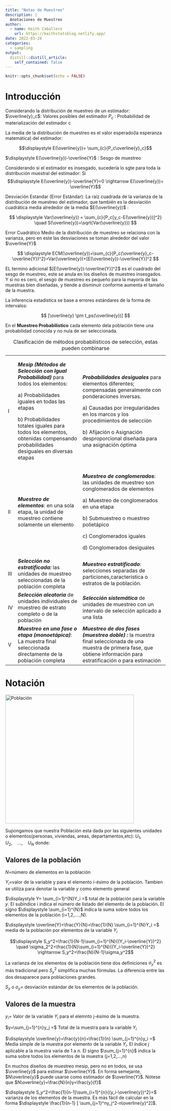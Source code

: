 ```yaml
---
title: "Notas de Muestreo"
description: |
  Anotaciones de Muestreo
author:
  - name: Keith Caballero
    url: https://keithstatsblog.netlify.app/
date: 2022-03-28
categories:
  - sampling
output:
  distill::distill_article:
    self_contained: false
---
```


```r
knitr::opts_chunk$set(echo = FALSE)
```

# Introducción

Considerando la distribución de muestreo de un estimador: $\overline{y}_c$: Valores posibles del estimador $P_c$ : Probabilidad de materialización del estimador c

La media de la distribución de muestreo es el valor esperado(la esperanza matemática) del estimador:

$$\displaystyle E(\overline{y})= \sum_{c}{P_c\overline{y}_c}$$

$\displaystyle E(\overline{y})-\overline{Y}$ : Sesgo de muestreo

Considerando si el estimador es insesgado, sucedería lo sgte para toda la distribución muestral del estimador: Si $$\displaystyle E(\overline{y})-\overline{Y}=0 \rightarrow E(\overline{y})= \overline{Y}$$

Desviación Estandar (Error Estándar): La raíz cuadrada de la varianza de la distribución de muestreo del estimador, que también es la desviación cuadrática media alrededor de la media $E(\overline{y})$ :

$$
\displaystyle Var(\overline{y}) =  \sum_{c}{P_c[y_c-E(\overline{y})]^2} \quad S(\overline{y})=\sqrt{Var(\overline{y}})
$$

Error Cuadrático Medio de la distribución de muestreo se relaciona con la varianza, pero en este las desviaciones se toman alrededor del valor $\overline{Y}$

$$
\displaystyle ECM(\overline{y})=\sum_{c}{P_c(\overline{y}_c-\overline{Y})^2}=Var(\overline{y})+[E(\overline{y})-\overline{Y}]^2
$$

EL termino adicional $[E(\overline{y})-\overline{Y}]^2$ es el cuadrado del sesgo de muestreo, este se anula en los diseños de muestreo insesgados. Y si no es cero, el sesgo de muestreo es pequeño para la mayoría de las muestras bien diseñadas, y tiende a disminuir conforme aumenta el tamaño de la muestra.

La inferencia estadística se base a errores estándares de la forma de intervalos:

$$
[\overline{y} \pm t_ps(\overline{y})]
$$

En el **Muestreo Probabilistico** cada elemento dela población tiene una probabilidad conocida y no nula de ser seleccionada.

+-----------+---------------------------------------------------------------------------------------------------------------------------------+-----------------------------------------------------------------------------------------------------------------------------------------------------------------------------+
| I         | ***Mesip (Métodos de Selección con Igual Probabilidad)*** para todos los elementos:                                             | ***Probabilidades desiguales*** para elementos diferentes; compensadas generalmente con ponderaciones inversas.                                                             |
|           |                                                                                                                                 |                                                                                                                                                                             |
|           | a\) Probabilidades iguales en todas las etapas                                                                                  | a\) Causadas por irregularidades en los marcos y los procedimientos de selección                                                                                            |
|           |                                                                                                                                 |                                                                                                                                                                             |
|           | b\) Probabilidades totales iguales para todos los elementos, obtenidas compensando probabilidades desiguales en diversas etapas | b\) Afijación o Asignación desproporcional diseñada para una asignación óptima                                                                                              |
+-----------+---------------------------------------------------------------------------------------------------------------------------------+-----------------------------------------------------------------------------------------------------------------------------------------------------------------------------+
| II        | ***Muestreo de elementos***: en una sola etapa, la unidad de muestreo contiene solamente un elemento                            | ***Muestreo de conglomerados***: las unidades de muestreo son conglomerados de elementos                                                                                    |
|           |                                                                                                                                 |                                                                                                                                                                             |
|           |                                                                                                                                 | a\) Muestreo de conglomerados en una etapa                                                                                                                                  |
|           |                                                                                                                                 |                                                                                                                                                                             |
|           |                                                                                                                                 | b\) Submuestreo o muestreo polietápico                                                                                                                                      |
|           |                                                                                                                                 |                                                                                                                                                                             |
|           |                                                                                                                                 | c\) Conglomerados iguales                                                                                                                                                   |
|           |                                                                                                                                 |                                                                                                                                                                             |
|           |                                                                                                                                 | d\) Conglomerados desiguales                                                                                                                                                |
+-----------+---------------------------------------------------------------------------------------------------------------------------------+-----------------------------------------------------------------------------------------------------------------------------------------------------------------------------+
| III       | ***Selección no estratificada:*** las unidades de muestreo seleccionadas de la población completa                               | ***Muestreo estratificado***: selecciones separadas de particiones,característica o estratos de la población.                                                               |
+-----------+---------------------------------------------------------------------------------------------------------------------------------+-----------------------------------------------------------------------------------------------------------------------------------------------------------------------------+
| IV        | ***Selección aleatoria*** de unidades individuales de muestreo de estrato completo o de la población                            | ***Selección sistemática*** de unidades de muestreo con un intervalo de selección aplicado a una lista                                                                      |
+-----------+---------------------------------------------------------------------------------------------------------------------------------+-----------------------------------------------------------------------------------------------------------------------------------------------------------------------------+
| V         | ***Muestreo en una fase o etapa (monoetápica)***: La muestra final seleccionada directamente de la población completa           | ***Muestreo de dos fases (muestreo doble) :*** la muestra final seleccionada de una muestra de primera fase, que obtiene información para estratificación o para estimación |
+-----------+---------------------------------------------------------------------------------------------------------------------------------+-----------------------------------------------------------------------------------------------------------------------------------------------------------------------------+

: Clasificación de métodos probabilisticos de selección, estas pueden combinarse

# Notación

![](notas-de-muestreo_insertimage_1.png "Población"){width="404"}

Supongamos que nuestra Población esta dada por las siguientes unidades o elementos(personas, viviendas, areas, departamentos,etc): $U_1,\quad U_2,\quad ...,\quad U_N$ donde:

## Valores de la población

$N=$número de elementos en la población

$Y_i =$valor de la variable y para el elemento i-ésimo de la población. Tambien se utiliza para denotar la variable $y$ como elemento general

$\displaystyle Y= \sum_{i=1}^{N}Y_i =$ total de la población para la variable $y$. El subíndice i indica el número de listado del elemento de la población. El signo $\displaystyle \sum_{i=1}^{N}$ indica la suma sobre todos los elementos de la población (i=1,2,....,N).

$\displaystyle \overline{Y}=\frac{Y}{N}=\frac{1}{N} \sum_{i=1}^{N}Y_i =$ media de la población por elementos de la variable $Y_i$

$$\displaystyle S_y^2=\frac{1}{N-1}\sum_{i=1}^{N}{(Y_i-\overline{Y})^2} \quad \sigma_2^2=\frac{1}{N}\sum_{i=1}^{N}{(Y_i-\overline{Y})^2} \rightarrow S_y^2=\frac{N}{N-1}\sigma_y^2$$

La varianza de los elementos de la población tiene dos definiciones $\sigma_y^2$ es más tradicional pero $S_y^2$ simplifica muchas fórmulas. La diferencia entre las dos desaparece para poblaciones grandes.

$S_y$ o $\sigma_y =$ desviación estándar de los elementos de la población. 


## Valores de la muestra

$y_i=$ Valor de la variable $Y_i$ para el elemnto j-ésimo de la muestra.

$y=\sum_{j=1}^{n}y_j =$ Total de la muestra para la variable $Y_i$

$\displaystyle \overline{y}=\frac{y}{n}=\frac{1}{n} \sum_{j=1}^{n}y_i =$ Media simple de la muestra por elemento de la variable $Y_i$. El índice $j$ aplicable a la muestra varía de 1 a $n$. El signo $\sum_{j=1}^{n}$ indica la suma sobre todos los elementos de la muestra (j=1,2,...,n)

En muchos diseños de muestreo mesip, pero no en todos, se usa $\overline{y}$ para estimar $\overline{Y}$. En forma semejante, $N\overline{y}$ puede usarse como estimador de  $\overline{Y}$. Nótese que $N\overline{y}=\frac{N}{n}y=\frac{y}{f}$


$\displaystyle S_y^2=\frac{1}{n-1}\sum_{i=1}^{n}{(y_i-\overline{y})^2}=$ varianza de los elementos de la muestra. Es más fácil de calcular en la forma  $\displaystyle \frac{1}{n-1} [ \sum_{j=1}^ny_j^2-n\overline{y}^2]$. 
